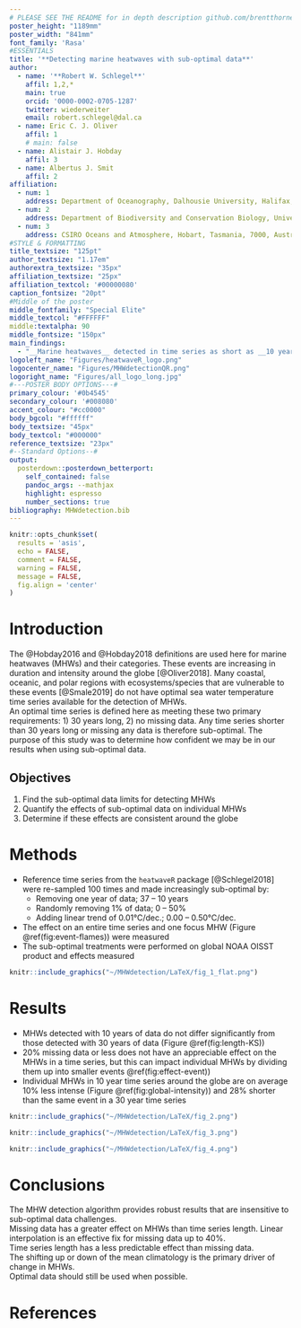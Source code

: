 ```yaml
---
# PLEASE SEE THE README for in depth description github.com/brentthorne/posterdown
poster_height: "1189mm"
poster_width: "841mm"
font_family: 'Rasa'
#ESSENTIALS
title: '**Detecting marine heatwaves with sub-optimal data**'
author:
  - name: '**Robert W. Schlegel**'
    affil: 1,2,*
    main: true
    orcid: '0000-0002-0705-1287'
    twitter: wiederweiter 
    email: robert.schlegel@dal.ca
  - name: Eric C. J. Oliver
    affil: 1
    # main: false
  - name: Alistair J. Hobday
    affil: 3
  - name: Albertus J. Smit
    affil: 2
affiliation:
  - num: 1
    address: Department of Oceanography, Dalhousie University, Halifax, Nova Scotia, Canada
  - num: 2
    address: Department of Biodiversity and Conservation Biology, University of the Western Cape, Bellville, South Africa
  - num: 3
    address: CSIRO Oceans and Atmosphere, Hobart, Tasmania, 7000, Australia
#STYLE & FORMATTING
title_textsize: "125pt"
author_textsize: "1.17em"
authorextra_textsize: "35px"
affiliation_textsize: "25px"
affiliation_textcol: '#00000080'
caption_fontsize: "20pt"
#Middle of the poster
middle_fontfamily: "Special Elite"
middle_textcol: "#FFFFFF"
middle:textalpha: 90
middle_fontsize: "150px"
main_findings:
  - "__Marine heatwaves__ detected in time series as short as __10 years__ and __missing 20% data__ are comparable to those detected in __complete 30 year__ time series."
logoleft_name: "Figures/heatwaveR_logo.png"
logocenter_name: "Figures/MHWdetectionQR.png"
logoright_name: "Figures/all_logo_long.jpg"
#---POSTER BODY OPTIONS---#
primary_colour: '#0b4545'
secondary_colour: '#008080'
accent_colour: "#cc0000"
body_bgcol: "#ffffff"
body_textsize: "45px"
body_textcol: "#000000"
reference_textsize: "23px"
#--Standard Options--#
output: 
  posterdown::posterdown_betterport:
    self_contained: false
    pandoc_args: --mathjax
    highlight: espresso
    number_sections: true
bibliography: MHWdetection.bib
---
```


```r
knitr::opts_chunk$set(
  results = 'asis',
  echo = FALSE,
  comment = FALSE,
  warning = FALSE,
  message = FALSE,
  fig.align = 'center'
)
```

# Introduction

The @Hobday2016 and @Hobday2018 definitions are used here for marine heatwaves (MHWs) and their categories. These events are increasing in duration and intensity around the globe [@Oliver2018]. Many coastal, oceanic, and polar regions with ecosystems/species that are vulnerable to these events [@Smale2019] do not have optimal sea water temperature time series available for the detection of MHWs.   
An optimal time series is defined here as meeting these two primary requirements: 1) 30 years long, 2) no missing data. Any time series shorter than 30 years long or missing any data is therefore sub-optimal. The purpose of this study was to determine how confident we may be in our results when using sub-optimal data.
  
## Objectives

1. Find the sub-optimal data limits for detecting MHWs  
2. Quantify the effects of sub-optimal data on individual MHWs  
3. Determine if these effects are consistent around the globe  

# Methods

- Reference time series from the `heatwaveR` package [@Schlegel2018] were re-sampled 100 times and made increasingly sub-optimal by:
    - Removing one year of data; 37 -- 10 years
    - Randomly removing 1% of data; 0 -- 50% 
    - Adding linear trend of 0.01°C/dec.; 0.00 -- 0.50°C/dec.
- The effect on an entire time series and one focus MHW (Figure \@ref(fig:event-flames)) were measured
- The sub-optimal treatments were performed on global NOAA OISST product and effects measured

```r
knitr::include_graphics("~/MHWdetection/LaTeX/fig_1_flat.png")
```

# Results

- MHWs detected with 10 years of data do not differ significantly from those detected with 30 years of data (Figure \@ref(fig:length-KS))  
- 20% missing data or less does not have an appreciable effect on the MHWs in a time series, but this can impact individual MHWs by dividing them up into smaller events \@ref(fig:effect-event))  
- Individual MHWs in 10 year time series around the globe are on average 10% less intense (Figure \@ref(fig:global-intensity)) and 28% shorter than the same event in a 30 year time series  
<!-- - The shifting up or down of the mean climatology is the primary driver of change in individual events   -->
<!-- - The change in the count of events is caused by missing data   -->

```r
knitr::include_graphics("~/MHWdetection/LaTeX/fig_2.png")
```

```r
knitr::include_graphics("~/MHWdetection/LaTeX/fig_3.png")
```

```r
knitr::include_graphics("~/MHWdetection/LaTeX/fig_4.png")
```

<!-- ```{r, out.width='90%', fig.align='center', fig.cap='Map showing the trends in increasing or decreasing duration of MHWs as a time series is lengthened.'} -->
<!-- knitr::include_graphics("~/MHWdetection/LaTeX/fig_5.png") -->
<!-- ``` -->

# Conclusions

The MHW detection algorithm provides robust results that are insensitive to sub-optimal data challenges.  
Missing data has a greater effect on MHWs than time series length. Linear interpolation is an effective fix for missing data up to 40%.  
Time series length has a less predictable effect than missing data.  
The shifting up or down of the mean climatology is the primary driver of change in MHWs.  
Optimal data should still be used when possible.

# References
